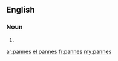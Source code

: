 ==English==

===Noun===
{{head|en|plural}}

# {{plural of|panne|lang=en|nocat=1}}

[[ar:pannes]]
[[el:pannes]]
[[fr:pannes]]
[[my:pannes]]